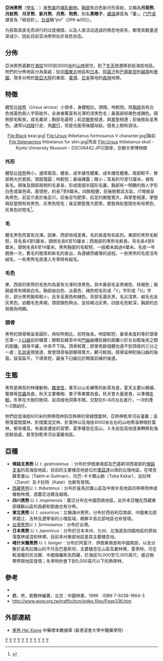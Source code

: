 {{Speciesbox
| name = 亞洲黑熊
| status = VU
| trend = unknown
| status_system = iucn3.1
| status_ref =<ref name=iucn>{{IUCN2008|assessors=Garshelis, D.L. & Steinmetz, R.|year=2008|id=22824|title=Ursus thibetanus|downloaded=27 January 2009}} Listed as Vulnerable (VU A1cd v2.3)</ref>
| image = Ursus thibetanus 3 (Wroclaw zoo).JPG
| image_width = 250px
| image_caption =
| taxon = Ursus thibetanus
| authority = [[Georges_Cuvier|G. Cuvier]], 1823
| range_map = Asian Black Bear area.png
| range_map_width = 250px
| range_map_caption = {{legend0|#B0521F|現存分布}} {{legend0|#606060|可能分布}} {{legend0|#000000|絕跡}}
| synonyms = ''Selenarctos thibetanus'' <small>(Cuvier, 1823)</small>
}}

'''亞洲黑熊'''（[[學名|學名]]：''{{lang|la|Ursus thibetanus}}''）是[[熊属|熊属]]的[[哺乳動物|哺乳動物]]。[[胸部|胸部]]有白色新月形斑紋，又稱為'''月斑熊'''、'''月紋熊'''、'''月牙熊'''、'''新月熊'''、'''月熊'''、'''狗熊'''，別名'''黑瞎子'''，[[藏語|藏語]]譯音為「董」，[[门巴语|门巴语]]譯音為「歐目虾」，[[白语|白语]]稱“jinl”（[IPA ʨĩ55]）。

为获取其皮毛而进行的过度捕猎，以及人类活动造成的栖息地丧失，都使其数量逐渐减少，因此目前亚洲黑熊处於易危状态。

== 分佈 ==
亞洲黑熊喜歡在[[海拔|海拔]]1000到3000[[米_(單位)|米]]的[[山林|山林]]居住，到了[[冬天|冬天]]就遷移到低海拔地區。牠們的分佈地區分為兩處：從[[中國東北|中國東北]]地區和[[日本|日本]]、[[阿富汗|阿富汗]]和[[巴基斯坦|巴基斯坦]]到[[越南|越南]]和[[泰國|泰國]]，現多分佈於[[歐亞大陸|歐亞大陸]]的東部、[[臺灣|臺灣]]、[[日本|日本]]等地的[[森林|森林]]地帶。

== 特徵 ==
體型比[[棕熊|棕熊]]（''Ursus arctos''）小很多，身體粗壯。頭闊，吻較短。除[[胸部|胸部]]具有白色或黃色倒人字斑紋外，全身被著富有光澤的漆黑色毛；鼻面部棕褐色或赭色。頸側部毛較長，成毛叢狀；胸部毛最短；前足[[腕墊|腕墊]]發達，與[[掌墊|掌墊]]相連；前後肢趾呈黑色。通常以[[四肢|四肢]]行走，為[[蹠行|蹠行]]，但是也能用後腿站起。擅長上樹和游泳。
<center>
<gallery>
File:Black bear.jpg|
File:Ursus thibetanus formosanus V character.jpg|胸前
File:Selenarctos thibetanus fur skin.jpg|熊皮
File:Ursus thibetanus skull - Kyoto University Museum - DSC06442.JPG|頭骨，京都大學博物館
</gallery>
</center>
=== 外形 ===
體型比[[棕熊|棕熊]]稍小，通常肩高{{convert|70|–|100|cm|in|abbr=on}}，體長{{convert|120|–|190|cm|in|abbr=on}}，成年雄性體重{{convert|60|–|200|kg|lb|abbr=on}}，成年雌性體重{{convert|40|–|125|kg|lb|abbr=on}}。肩部較平，臀部稍大於肩部。頭部寬圓；吻較短；鼻端裸露；眼小；耳長約10至12厘米，被有長毛。頰後及頸部兩側的毛甚長，形成兩個半圓形毛叢。胸部有一明顯的倒人字形白色或黃色斑。尾很短，約長7至8厘米。四肢粗健，前後肢都具五趾，爪彎曲呈角黑色，前足爪長於後足爪。前後足均肥厚，前足的腕墊寬大，與掌墊相連，掌墊與趾墊間有棕黑色、灰黑色短毛；後足蹠墊寬大肥厚，蹠墊與趾墊間也有棕黑色、灰黑色的短毛<ref name="Macdonald, D. 2001">{{cite book|author=Macdonald, D.|year=2001|title=The New Encyclopedia of Mammals|publisher =Oxford University Press, Oxford|isbn=0198508239}}</ref>。

=== 毛 ===
體毛黑色而富有光澤。因東、西部地域差異，毛的長度有些區別。東部的黑熊毛較短，背毛長4至5厘米，頸側毛長6至10厘米；西南部的黑熊毛較長，背毛長4至6厘米，頸側毛長6至14厘米。黑熊胸部的毛較短，一般都未超過4厘米。毛皮一年脫換一次，舊毛的脫落和新毛的長出，為連續而緩慢的過程。一些黑熊的毛皮沒有絨毛，一些黑熊毛皮進入冬季時有絨毛。

=== 毛色 ===
東、西部的黑熊的毛色均為富有光澤的漆黑色。其中鼻部毛呈黑褐色、棕褐色；眉額處常有稀疏白毛。胸部由白色、淡黃色、赭色短毛形成「V」字形或「U」字形，部分黑熊胸斑較小，且多呈黃色和赭色。背部毛基灰黑，毛尖深黑，絨毛也呈灰黑色。幼體毛色黑褐，頭部顏色稍淡，呈棕褐沾灰黑，四肢毛色較深，胸部的白斑極為明顯。

=== 頭骨 ===
黑熊的頭骨略呈長圓形，與棕熊相比，前短後長。吻部較短，鼻骨長度約等於頭骨在第一上[[臼齒|臼齒]]前的橫寬；眼眶前緣至中央[[門齒|門齒]]齒槽前緣的距離小於左右眶後突之間的距離。額骨平緩，中央不下陷。頂骨較寬；即使老齡個體也達不到頂骨的三分之一處；[[乳狀突|乳狀突]]很發達，致使頭骨後部顯得寬大。顴弓較弱。腭骨延伸到後臼齒的後面。鼓室扁平。下頜骨短，最後下臼齒位於眼窩前緣的後邊。

== 生態 ==
黑熊是典型的林棲動物，[[雜食性|雜食性]]，春天以山毛櫸等的新芽為食，夏天主要以螞蟻、蜜蜂等[[昆蟲|昆蟲]]為食，秋天主要橡樹、栗子等果實為食。秋天會大量進食，以準備[[冬眠|冬眠]]。冬季在大樹的樹洞、岩洞或地洞等冬眠。交配在6~8月左右進行，一次約產1~2頭幼仔。

牠們從低海拔600米的熱帶雨林到亞熱帶的常綠闊葉林，亞熱帶乾旱河谷灌叢；溫帶落葉闊葉林、針闊葉混交林、針葉林以及海拔4000米左右的山地寒溫帶暗針葉林，都有棲息。有垂直遷徙的習慣，夏季棲息在高山，入冬前從高地逐漸轉移到海拔較低處，甚至到乾旱河谷灌叢地區。

== 亞種 ==
{{commons+cat|Ursus_thibetanus|亚洲黑熊|Ursus_thibetanus}}
{{wikispecies|Ursus_thibetanus|亚洲黑熊}}
{{portal box|東亞|生物学}}
* '''俾路支黑熊''' ''U. t. gedrosianus'' ：分布於伊朗東南部及巴基斯坦西南部的[[俾路支省|俾路支省]]的高海拔地區，目前的主要棲息地是位於[[庫茲達|庫茲達]]以南的丘陵地區，在塔克蘇里曼山（Takht-e-Suliman）、托巴-卡卡爾山脈（Toba Kakar）、加拉特（Ziarat）及卡拉特（Kalat）也都有發現。
* [[西藏黑熊|西藏黑熊]]'' U. t. thibetanus''：分布於喜馬拉雅山區及中南半島地區的熱帶雨林或橡樹林裡，涵蓋尼泊爾及越南。
* '''四川黑熊''' ''U. t. mupinensis''：廣泛分布在中國西南地區，此外本亞種在西藏東部橫斷山區的昌都和那曲也有分佈。
* '''東北黑熊''' ''U. t. ussuricus''：又稱滿州黑熊，分布於西伯利亞南部、中國東北部黑龍江、吉林及遼寧省的小塊區域，朝鮮半島北部地區也有發現。
* [[台灣黑熊|台灣黑熊]]'' U. t. formosanus''：分布於台灣。
* '''日本黑熊''' ''U. t. japonicus''：分布於日本本州、九州、北海道及四國地區的原始落葉林或混和林裡，目前本州東部地區是其主要棲息地。
* '''喀什米爾黑熊''' ''U. t. laniger''：分布於阿富汗、伊朗東南部和中國南部，以及分散於喜馬拉雅山的不丹及巴基斯坦，主要棲息在山區及叢林裡，夏季時，可在較溫暖的尼泊爾、中國俄羅斯及西藏，於海拔10,000至12,000英尺，接近樹帶界限地區發現；冬季時則會下到5,000英尺以下的熱帶林。

== 參考 ==
{{reflist}}
* {{ITIS|ID=621850 |taxon=''Ursus thibetanus'' |downloaded=2007年3月22日}}
* 麝。熊，劉務林編著，北京：中國林業，1996　ISBN 7-5038-1664-3
* http://www.wow.org.tw/traffic/tcm/index.files/Page336.htm {{Wayback|url=http://www.wow.org.tw/traffic/tcm/index.files/Page336.htm |date=20200510212312 }}

== 外部連結 ==
{{Commons+cat|Ursus thibetanus}}
{{Wikispecies|Ursus thibetanus}}
* [http://libproject.hkbu.edu.hk/was40/detail?channelid=44273&searchword=herb_id=D00056 黑熊 Hei Xiong] {{Wayback|url=http://libproject.hkbu.edu.hk/was40/detail?channelid=44273&searchword=herb_id=D00056 |date=20210115133315 }} 中藥標本數據庫 (香港浸會大學中醫藥學院) {{zh-hant}}{{en}}

{{Carnivora|C.}}

{{Taxonbar|from=Q124410}}
{{Authority control}}

[[Category:熊属|Y]]
[[Category:中國哺乳動物|Y]]
[[Category:台灣哺乳動物|Y]]
[[Category:伊朗哺乳動物|Y]]
[[Category:巴基斯坦哺乳動物|Y]]
[[Category:日本哺乳動物|Y]]
[[Category:阿富汗哺乳動物|Y]]
[[Category:越南哺乳動物|Y]]
[[Category:俄羅斯哺乳動物|Y]]
[[Category:中国国家二级保护动物|Y]]
[[Category:1823年描述的动物|Y]]